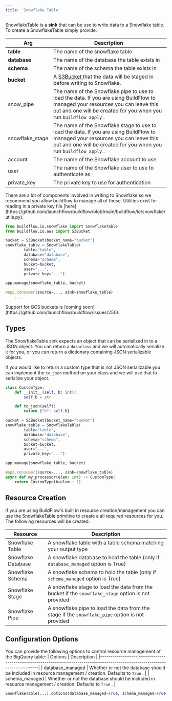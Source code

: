 ```yaml
---
title: 'Snowflake Table'
---
```



SnowflakeTable is a **sink** that can be use to write data to a Snowflake table. To create a SnowflakeTable simply provide:

| Arg             | Description                                                                                                                                                                                              |
|-----------------|----------------------------------------------------------------------------------------------------------------------------------------------------------------------------------------------------------|
| **table**       | The name of the snowflake table                                                                                                                                                                          |
| **database**    | The name of the database the table exists in                                                                                                                                                             |
| **schema**      | The name of the schema the table exists in                                                                                                                                                               |
| **bucket**      | A  [ S3Bucket ]( /primitives/aws/s3 )   that the data will be staged in before writing to Snowflake.                                                                                                                 |
| snow_pipe       | The name of the Snowflake pipe to use to load the data. If you are using BuildFlow to managed your resources you can leave this out and one will be created for you when you run  ` buildflow apply ` .  |
| snowflake_stage | The name of the Snowflake stage to use to load the data. If you are using BuildFlow to managed your resources you can leave this out and one will be created for you when you run  ` buildflow apply ` . |
| account         | The name of the Snowflake account to use                                                                                                                                                                 |
| user            | The name of the Snowflake user to use to authenticate as                                                                                                                                                 |
| private_key     | The private key to use for authentication                                                                                                                                                                |

<Tip>
There are a lot of components involved in writing to Snowflake so we recommend you allow buildflow to manage all of these.
</Tip>

<Tip>
Utilities exist for reading in a private key file [here](https://github.com/launchflow/buildflow/blob/main/buildflow/io/snowflake/utils.py).
</Tip>

```python
from buildflow.io.snowflake import SnowflakeTable
from buildflow.io.aws import S3Bucket

bucket = S3Bucket(bucket_name="bucket")
snowflake_table = SnowflakeTable(
        table="table",
        database="database",
        schema="schema",
        bucket=bucket,
        user="...",
        private_key="...")

app.manage(snowflake_table, bucket)

@app.consumer(source=..., sink=snowflake_table)
    ...
```

<Note>
Support for GCS buckets is [coming soon](https://github.com/launchflow/buildflow/issues/250).
</Note>

## Types

The SnowflakeTable sink expects an object that can be serialized in to a JSON object. You can return a `dataclass` and we will automatically serialize it for you, or you can return a dictionary containing JSON serializable objects.

If you would like to return a custom type that is not JSON serializable you can implement the `to_json` method on your class and we will use that to serialize your object.

```python
class CustomType:
    def __init__(self, b: int):
        self.b = str

    def to_json(self):
        return {"b": self.b}

bucket = S3Bucket(bucket_name="bucket")
snowflake_table = SnowflakeTable(
        table="table",
        database="database",
        schema="schema",
        bucket=bucket,
        user="...",
        private_key="...")

app.manage(snowflake_table, bucket)

@app.consumer(source=..., sink=snowflake_table)
async def my_processor(elem: int) -> CustomType:
    return CustomType(b=elem + 1)
```

## Resource Creation

If you are using BuildFlow's built in resource creation/management you can use the SnowflakeTable primitive to create a all required resources for you. The following resources will be created:

| Resource           | Description                                                                                            |
|--------------------|--------------------------------------------------------------------------------------------------------|
| Snowflake Table    | A snowflake table with a table schema matching your output type                                        |
| Snowflake Database | A snowflake database to hold the table (only if  ` database_managed `  option is True)                 |
| Snowflake Schema   | A snowflake schema to hold the table (only if  ` schema_managed `  option is True)                     |
| Snowflake Stage    | A snowflake stage to load the data from the bucket if the  ` snowflake_stage `  option is not provided |
| Snowflake Pipe     | A snowflake pipe to load the data from the stage if the  ` snowflake_pipe `  option is not provided    |

## Configuration Options

You can provide the following options to control resource management of the BigQuery table:
| Options          | Description                                                                                               |
|------------------|-----------------------------------------------------------------------------------------------------------|
| database_managed | Whether or not the database should be included in resource management / creation. Defaults to  ` True ` . |
| schema_managed   | Whether or not the database should be included in resource management / creation. Defaults to  ` True ` . |

```python
SnowflakeTable(...).options(database_managed=True, schema_managed=True)
```